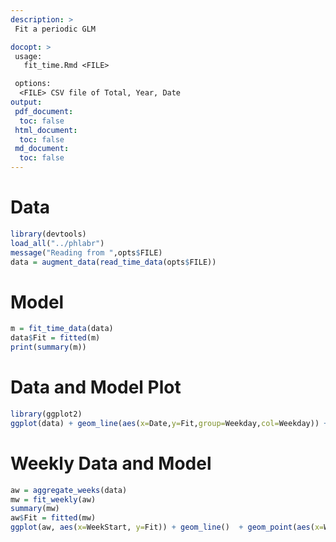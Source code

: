 ```yaml
---
description: >
 Fit a periodic GLM

docopt: >
 usage: 
   fit_time.Rmd <FILE>

 options:
  <FILE> CSV file of Total, Year, Date
output:
 pdf_document:
  toc: false
 html_document:
  toc: false
 md_document:
  toc: false
---
```


# Data


```r
library(devtools)
load_all("../phlabr")
message("Reading from ",opts$FILE)
data = augment_data(read_time_data(opts$FILE))
```

# Model

```r
m = fit_time_data(data)
data$Fit = fitted(m)
print(summary(m))
```

# Data and Model Plot

```r
library(ggplot2)
ggplot(data) + geom_line(aes(x=Date,y=Fit,group=Weekday,col=Weekday)) + geom_point(aes(x=Date,y=Total,col=Weekday))
```

# Weekly Data and Model

```r
aw = aggregate_weeks(data)
mw = fit_weekly(aw)
summary(mw)
aw$Fit = fitted(mw)
ggplot(aw, aes(x=WeekStart, y=Fit)) + geom_line()  + geom_point(aes(x=WeekStart,y=Total))
```
